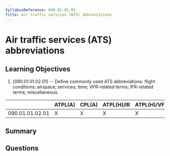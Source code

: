```yaml
---
SyllabusReference: 090.01.01.02
Title: Air traffic services (ATS) abbreviations
---
```


# Air traffic services (ATS) abbreviations

## Learning Objectives

1. [090.01.01.02.01] -- Define commonly used ATS abbreviations: flight conditions; airspace; services; time; VFR-related terms; IFR-related terms; miscellaneous. 


|                 | ATPL(A) | CPL(A) | ATPL(H)/IR | ATPL(H)/VFR | CPL(H) | IR | CBIR(A) |
|-----------------|---------|--------|------------|-------------|--------|----|---------|
| 090.01.01.02.01 |    X    |    X   |      X     |      X      |   X    | X  |    X    |

## Summary

## Questions
